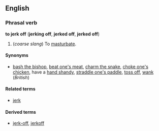 ==English==
===Phrasal verb===
'''to jerk off''' ('''jerking off''', '''jerked off''', '''jerked off''')

#(''coarse slang'') To [[masturbate]].

====Synonyms====
*[[bash the bishop]], [[beat one's meat]], [[charm the snake]], [[choke one's chicken]], have a [[hand shandy]], [[straddle one's paddle]], [[toss off]], [[wank]] (''British'')<!--many more can be added-->

====Related terms====
*[[jerk]]

====Derived terms====
*[[jerk-off]], [[jerkoff]]<!--noun-->